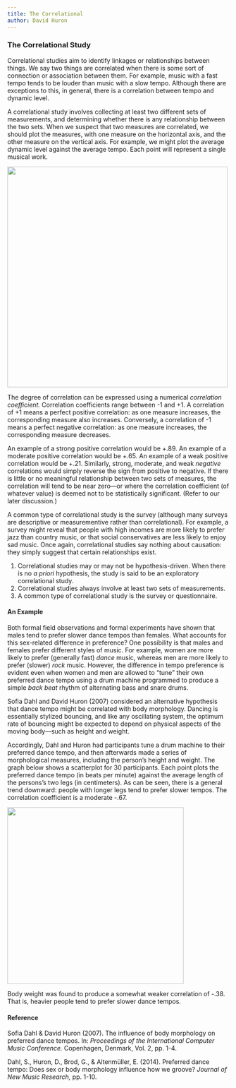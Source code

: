 ```yaml
---
title: The Correlational
author: David Huron
---
```


### The Correlational Study



Correlational studies aim to identify linkages or relationships
between things. We say two things are correlated when there is some
sort of connection or association between them. For example, music
with a fast tempo tends to be louder than music with a slow tempo.
Although there are exceptions to this, in general, there is a
correlation between tempo and dynamic level.

A correlational study involves collecting at least two different sets
of measurements, and determining whether there is any relationship
between the two sets. When we suspect that two measures are
correlated, we should plot the measures, with one measure on the
horizontal axis, and the other measure on the vertical axis. For
example, we might plot the average dynamic level against the average
tempo. Each point will represent a single musical work.

![](Images/tempo_dynamics.png){width="500"}

The degree of correlation can be expressed using a numerical
*correlation coefficient.* Correlation coefficients range between -1
and +1. A correlation of +1 means a perfect positive correlation: as
one measure increases, the corresponding measure also increases.
Conversely, a correlation of -1 means a perfect negative correlation:
as one measure increases, the corresponding measure decreases.

An example of a strong positive correlation would be +.89. An example
of a moderate positive correlation would be +.65. An example of a weak
positive correlation would be +.21. Similarly, strong, moderate, and
weak *negative* correlations would simply reverse the sign from
positive to negative. If there is little or no meaningful relationship
between two sets of measures, the correlation will tend to be near
zero---or where the correlation coefficient (of whatever value) is
deemed not to be statistically significant. (Refer to our later
discussion.)

A common type of correlational study is the survey (although many
surveys are descriptive or measurementive rather than correlational).
For example, a survey might reveal that people with high incomes are
more likely to prefer jazz than country music, or that social
conservatives are less likely to enjoy sad music. Once again,
correlational studies say nothing about causation: they simply suggest
that certain relationships exist.

1.  Correlational studies may or may not be hypothesis-driven. When
    there is no *a priori* hypothesis, the study is said to be an
    exploratory correlational study.
2.  Correlational studies always involve at least two sets of
    measurements.
3.  A common type of correlational study is the survey or
    questionnaire.

#### An Example

Both formal field observations and formal experiments have shown that
males tend to prefer slower dance tempos than females. What accounts
for this sex-related difference in preference? One possibility is that
males and females prefer different styles of music. For example, women
are more likely to prefer (generally fast) *dance* music, whereas men
are more likely to prefer (slower) *rock* music. However, the
difference in tempo preference is evident even when women and men are
allowed to "tune" their own preferred dance tempo using a drum machine
programmed to produce a simple *back beat* rhythm of alternating bass
and snare drums.

Sofia Dahl and David Huron (2007) considered an alternative hypothesis
that dance tempo might be correlated with body morphology. Dancing is
essentially stylized bouncing, and like any oscillating system, the
optimum rate of bouncing might be expected to depend on physical
aspects of the moving body---such as height and weight.

Accordingly, Dahl and Huron had participants tune a drum machine to
their preferred dance tempo, and then afterwards made a series of
morphological measures, including the person's height and weight. The
graph below shows a scatterplot for 30 participants. Each point plots
the preferred dance tempo (in beats per minute) against the average
length of the persons's two legs (in centimeters). As can be seen,
there is a general trend downward: people with longer legs tend to
prefer slower tempos. The correlation coefficient is a moderate -.67.

![](Images/preferred_dance.png){width="400"}

Body weight was found to produce a somewhat weaker correlation of
-.38. That is, heavier people tend to prefer slower dance tempos.

#### Reference

Sofia Dahl & David Huron (2007). The influence of body morphology on
preferred dance tempos. In: *Proceedings of the International Computer
Music Conference.* Copenhagen, Denmark, Vol. 2, pp. 1-4.

Dahl, S., Huron, D., Brod, G., & Altenmüller, E. (2014). Preferred
dance tempo: Does sex or body morphology influence how we groove?
*Journal of New Music Research,* pp. 1-10.
